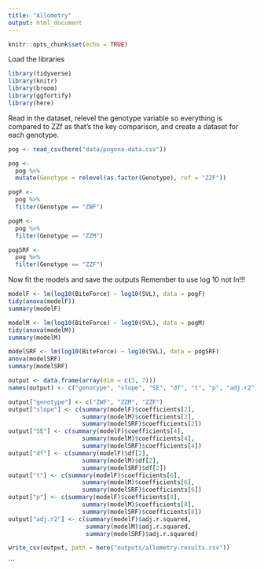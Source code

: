 ```yaml
---
title: "Allometry"
output: html_document
---
```


```r
knitr::opts_chunk$set(echo = TRUE)
```

Load the libraries
```r
library(tidyverse)
library(knitr)
library(broom)
library(ggfortify)
library(here)
```

Read in the dataset, relevel the genotype variable so everything is compared to ZZf as that's the key comparison, and create a dataset for each genotype.

```r
pog <- read_csv(here("data/pogona-data.csv"))

pog <-
  pog %>%
  mutate(Genotype = relevel(as.factor(Genotype), ref = "ZZF"))

pogF <-
  pog %>%
  filter(Genotype == "ZWF")

pogM <-
  pog %>%
  filter(Genotype == "ZZM")

pogSRF <-
  pog %>%
  filter(Genotype == "ZZF")
```

Now fit the models and save the outputs
Remember to use log 10 not ln!!!
```r
modelF <- lm(log10(BiteForce) ~ log10(SVL), data = pogF)
tidy(anova(modelF))
summary(modelF)

modelM <- lm(log10(BiteForce) ~ log10(SVL), data = pogM)
tidy(anova(modelM))
summary(modelM)

modelSRF <- lm(log10(BiteForce) ~ log10(SVL), data = pogSRF)
anova(modelSRF)
summary(modelSRF)

output <- data.frame(array(dim = c(3, 7)))
names(output) <- c("genotype", "slope", "SE", "df", "t", "p", "adj.r2")

output["genotype"] <- c("ZWF", "ZZM", "ZZF")
output["slope"] <- c(summary(modelF)$coefficients[2],
                     summary(modelM)$coefficients[2],
                     summary(modelSRF)$coefficients[2])
output["SE"] <- c(summary(modelF)$coefficients[4],
                     summary(modelM)$coefficients[4],
                     summary(modelSRF)$coefficients[4])
output["df"] <- c(summary(modelF)$df[2],
                     summary(modelM)$df[2],
                     summary(modelSRF)$df[2])
output["t"] <- c(summary(modelF)$coefficients[6],
                     summary(modelM)$coefficients[6],
                     summary(modelSRF)$coefficients[6])
output["p"] <- c(summary(modelF)$coefficients[8],
                     summary(modelM)$coefficients[8],
                     summary(modelSRF)$coefficients[8])
output["adj.r2"] <- c(summary(modelF)$adj.r.squared,
                      summary(modelM)$adj.r.squared,
                      summary(modelSRF)$adj.r.squared)

write_csv(output, path = here("outputs/allometry-results.csv"))
```


```
